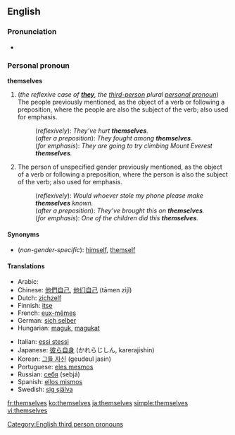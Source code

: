 ==English==

{{rank|power|mother|often|266|themselves|half|certain|sent}}

===Pronunciation===
*{{audio|en-us-themselves.ogg|Audio (US)}}

===Personal pronoun===
'''themselves'''

#(''the reflexive case of '''[[they]]''', the [[third-person]] plural [[personal pronoun]]'') The people previously mentioned, as the object of a verb or following a preposition, where the people are also the subject of the verb; also used for emphasis.
#:(''reflexively''): ''They’ve hurt '''themselves'''.''
#:(''after a preposition''): ''They fought among '''themselves'''.''
#:(''for emphasis''): ''They are going to try climbing Mount Everest '''themselves'''.''
#The person of unspecified gender previously mentioned, as the object of a verb or following a preposition, where the person is also the subject of the verb; also used for emphasis.
#:(''reflexively''): ''Would whoever stole my phone please make '''themselves''' known.''
#:(''after a preposition''): ''They’ve brought this on '''themselves'''.''
#:(''for emphasis''): ''One of the children did this '''themselves'''.''

====Synonyms====
*(''non-gender-specific''): [[himself]], [[themself]]

====Translations====
{{top}}
*Arabic: {{ARchar|[[انفسهم]]}} {{Unicode|(anfúsahum)}}
*Chinese: [[他們自己]], [[他们自己]] (tāmen zìjǐ)
*Dutch: [[zichzelf]]
*Finnish: [[itse]]
*French: [[eux-mêmes]]
*German: [[sich selber]]
*Hungarian: [[maguk]], [[magukat]]
{{mid}}
*Italian: [[essi stessi]]
*Japanese: [[彼ら自身]] (かれらじしん, karerajishin)
*Korean: [[그들 자신]] (geudeul jasin)
*Portuguese: [[eles mesmos]]
*Russian: [[себя]] (sebjá)
*Spanish: [[ellos mismos]]
*Swedish: [[sig själva]]
{{bottom}}

[[Category:English third person pronouns]]

[[fr:themselves]]
[[ko:themselves]]
[[ja:themselves]]
[[simple:themselves]]
[[vi:themselves]]